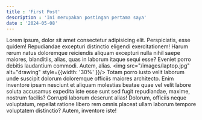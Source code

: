 ```yaml
---
title : 'First Post'
description : 'Ini merupakan postingan pertama saya'
date : '2024-05-08'
---
```

Lorem ipsum, dolor sit amet consectetur adipisicing elit. Perspiciatis, esse quidem! Repudiandae excepturi distinctio eligendi exercitationem! Harum rerum natus doloremque reiciendis aliquam excepturi nulla nihil saepe maiores, blanditiis, alias, quas in laborum itaque sequi esse? Eveniet porro debitis laudantium commodi. Autem, alias.
<img src="/images/laptop.jpg" alt="drawing" style={{width: '30%' }}/>
Totam porro iusto velit laborum unde suscipit dolorum doloremque officiis maiores architecto. Enim inventore ipsam nesciunt et aliquam molestias beatae quae vel velit labore soluta accusamus expedita iste esse sunt sed fugit repudiandae, maxime, nostrum facilis? Corrupti laborum deserunt alias! Dolorum, officiis neque voluptatum, repellat ratione libero rem omnis placeat ullam laborum tempore voluptatem distinctio? Autem, inventore iste!